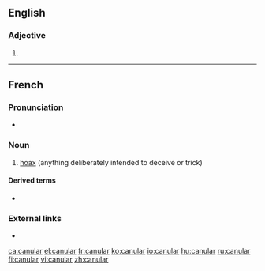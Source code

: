 ==English==

===Adjective===
{{en-adj}}

# {{alternative form of|cannular|lang=en}}

----

==French==
{{wikipedia|lang=fr}}

===Pronunciation===
* {{IPA|/ka.ny.laʁ/|lang=fr}}

===Noun===
{{fr-noun|m}}

# [[hoax]] (anything deliberately intended to deceive or trick)

====Derived terms====
* {{l|fr|monter un canular}}

===External links===
* {{R:TLFi}}

[[ca:canular]]
[[el:canular]]
[[fr:canular]]
[[ko:canular]]
[[io:canular]]
[[hu:canular]]
[[ru:canular]]
[[fi:canular]]
[[vi:canular]]
[[zh:canular]]